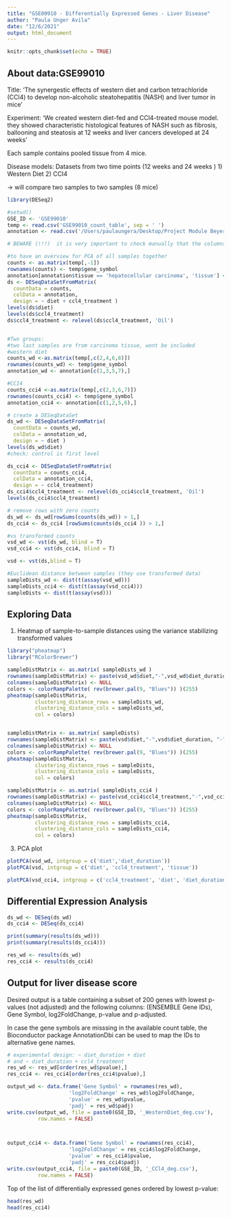 ```yaml
---
title: "GSE00910 - Differentially Expressed Genes - Liver Disease"
author: "Paula Unger Avila"
date: "12/6/2021"
output: html_document
---
```


```r
knitr::opts_chunk$set(echo = TRUE)
```

## About data:GSE99010
Title: 'The synergestic effects of western diet and carbon tetrachloride (CCl4) to develop non-alcoholic steatohepatitis (NASH) and liver tumor in mice' 

Experiment: 'We created western diet-fed and CCl4-treated mouse model. they showed characteristic histological features of NASH such as fibrosis, ballooning and steatosis at 12 weeks and liver cancers developed at 24 weeks'

Each sample contains pooled tissue from 4 mice. 

Disease models: 
Datasets from two time points (12 weeks and 24 weeks )
1) Western Diet 
2) CCI4 

-> will compare two samples to two samples (8 mice)

```r

library(DESeq2)

#setwd()
GSE_ID <- 'GSE99010'
temp <- read.csv('GSE99010_count_table', sep = ' ')
annotation <- read.csv('/Users/paulaungera/Desktop/Project Module Beyer /GSE99010/SraRunTable.txt')

# BEWARE (!!!)  it is very important to check manually that the columns of the count matrix correspond to the rows of the sample information table.

#to have an overview for PCA of all samples together
counts <- as.matrix(temp[,-1])
rownames(counts) <- temp$gene_symbol
annotation[annotation$tissue == 'hepatocellular carcinoma', 'tissue'] <- c('HCC','HCC')
ds <- DESeqDataSetFromMatrix(
  countData = counts,
  colData = annotation,
  design = ~ diet + ccl4_treatment )
levels(ds$diet)
levels(ds$ccl4_treatment)
ds$ccl4_treatment <- relevel(ds$ccl4_treatment, 'Oil')


#Two groups: 
#two last samples are from carcinoma tissue, wont be included
#western diet
counts_wd <-as.matrix(temp[,c(2,4,6,8)])
rownames(counts_wd) <- temp$gene_symbol 
annotation_wd <- annotation[c(1,3,5,7),]

#CCI4
counts_cci4 <-as.matrix(temp[,c(2,3,6,7)])
rownames(counts_cci4) <- temp$gene_symbol 
annotation_cci4 <- annotation[c(1,2,5,6),]

# create a DESeqDataSet 
ds_wd <- DESeqDataSetFromMatrix(
  countData = counts_wd,
  colData = annotation_wd,
  design = ~ diet )
levels(ds_wd$diet)
#check: control is first level

ds_cci4 <- DESeqDataSetFromMatrix(
  countData = counts_cci4,
  colData = annotation_cci4,
  design = ~ ccl4_treatment)
ds_cci4$ccl4_treatment <- relevel(ds_cci4$ccl4_treatment, 'Oil')
levels(ds_cci4$ccl4_treatment)

# remove rows with zero counts
ds_wd <- ds_wd[rowSums(counts(ds_wd)) > 1,]
ds_cci4 <- ds_cci4 [rowSums(counts(ds_cci4 )) > 1,]

#vs transformed counts 
vsd_wd <- vst(ds_wd, blind = T)
vsd_cci4 <- vst(ds_cci4, blind = T)

vsd <- vst(ds,blind = T)

#Euclidean distance between samples (they use transformed data)
sampleDists_wd <- dist(t(assay(vsd_wd)))
sampleDists_cci4 <- dist(t(assay(vsd_cci4)))
sampleDists <- dist(t(assay(vsd)))
```

## Exploring Data

1. Heatmap of sample-to-sample distances using the variance stabilizing transformed values 

```r
library("pheatmap")
library("RColorBrewer")

sampleDistMatrix <- as.matrix( sampleDists_wd )
rownames(sampleDistMatrix) <- paste(vsd_wd$diet,"-",vsd_wd$diet_duration)
colnames(sampleDistMatrix) <- NULL
colors <- colorRampPalette( rev(brewer.pal(9, "Blues")) )(255)
pheatmap(sampleDistMatrix,
         clustering_distance_rows = sampleDists_wd,
         clustering_distance_cols = sampleDists_wd,
         col = colors)


sampleDistMatrix <- as.matrix( sampleDists)
rownames(sampleDistMatrix) <- paste(vsd$diet,"-",vsd$diet_duration, "-", vsd$ccl4_treatment, "-", vsd$tissue)
colnames(sampleDistMatrix) <- NULL
colors <- colorRampPalette( rev(brewer.pal(9, "Blues")) )(255)
pheatmap(sampleDistMatrix,
         clustering_distance_rows = sampleDists,
         clustering_distance_cols = sampleDists,
         col = colors)
```



```r

sampleDistMatrix <- as.matrix( sampleDists_cci4 )
rownames(sampleDistMatrix) <- paste(vsd_cci4$ccl4_treatment,"-",vsd_cci4$diet_duration)
colnames(sampleDistMatrix) <- NULL
colors <- colorRampPalette( rev(brewer.pal(9, "Blues")) )(255)
pheatmap(sampleDistMatrix,
         clustering_distance_rows = sampleDists_cci4,
         clustering_distance_cols = sampleDists_cci4,
         col = colors)
```


3. PCA plot

```r
plotPCA(vsd_wd, intgroup = c('diet','diet_duration'))
plotPCA(vsd, intgroup = c('diet', 'ccl4_treatment', 'tissue'))

```

```r
plotPCA(vsd_cci4, intgroup = c('ccl4_treatment', 'diet', 'diet_duration'))

```

## Differential Expression Analysis 

```r

ds_wd <- DESeq(ds_wd)
ds_cci4 <- DESeq(ds_cci4)

print(summary(results(ds_wd)))
print(summary(results(ds_cci4)))

res_wd <- results(ds_wd)
res_cci4 <- results(ds_cci4)

```

## Output for liver disease score 

Desired output is a table containing a subset of 200 genes with lowest p-values (not adjusted) and the following columns: (ENSEMBLE Gene IDs), Gene Symbol, log2FoldChange, p-value and p-adjusted. 

In case the gene symbols are misssing in the available count table, the Bioconductor package AnnotationDbi can be used to map the IDs to alternative gene names. 


```r
# experimental design: ~ diet_duration + diet
# and ~ diet_duration + ccl4_treatment
res_wd <- res_wd[order(res_wd$pvalue),]
res_cci4 <- res_cci4[order(res_cci4$pvalue),]

output_wd <- data.frame('Gene Symbol' = rownames(res_wd), 
                    'log2FoldChange' = res_wd$log2FoldChange,
                    'pvalue' = res_wd$pvalue,
                    'padj' = res_wd$padj)
write.csv(output_wd, file = paste0(GSE_ID, '_WesternDiet_deg.csv'), 
          row.names = FALSE)



output_cci4 <- data.frame('Gene Symbol' = rownames(res_cci4), 
                    'log2FoldChange' = res_cci4$log2FoldChange,
                    'pvalue' = res_cci4$pvalue,
                    'padj' = res_cci4$padj)
write.csv(output_cci4, file = paste0(GSE_ID, '_CCl4_deg.csv'), 
          row.names = FALSE)

```

Top of the list of differentially expressed genes ordered by lowest p-value:

```r
head(res_wd)
head(res_cci4)


```